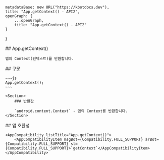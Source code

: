 
    metadataBase: new URL("https://kbotdocs.dev"),
    title: "App.getContext() - API2",
    openGraph: {
        ...openGraph,
        title: "App.getContext() - API2"
    }
}

<Section>
    ## App.getContext()

    앱의 Context(컨텍스트)를 반환합니다.
</Section>
<Section>
    ## 구문

    ~~~js
    App.getContext();
    ~~~

    <Section>
        ### 반환값

        `android.content.Context` - 앱의 Context를 반환합니다.
    </Section>
</Section>
<Section>
    ## 앱 호환성

    <AppCompatibility listTitle="App.getContext()">
        <AppCompatibilityItem msgBot={Compatibility.FULL_SUPPORT} arBot={Compatibility.FULL_SUPPORT} sl={Compatibility.FULL_SUPPORT}>`getContext`</AppCompatibilityItem>
    </AppCompatibility>
</Section>